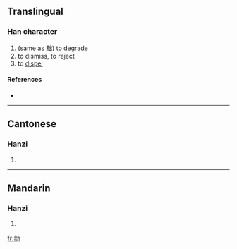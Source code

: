 ==Translingual==

===Han character===
{{Han char|rn=19|rad=力|as=05|sn=7|four=|canj=山山大尸 (UUKS)}}

# (same as [[黜]]) to degrade
# to dismiss, to reject
# to [[dispel]]

====References====
* {{Han ref|kx=0147.071|hdz=10369.081|uh=3518|ud=13592}}

----

==Cantonese==

===Hanzi===
{{yue-hanzi|jyut=|y=jeut1}}

# {{defn|Cantonese}}

----

==Mandarin==

===Hanzi===
{{cmn-hanzi|pin=[[chù]] ([[chu4]])|wg=ch'u<sup>4</sup>}}

# {{defn|Mandarin}}

[[fr:㔘]]